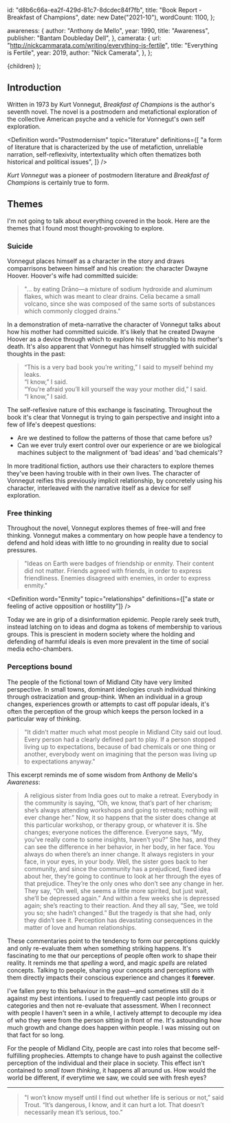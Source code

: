 
  id: "d8b6c66a-ea2f-429d-81c7-8dcdec84f7fb",
  title: "Book Report - Breakfast of Champions",
  date: new Date("2021-10"),
  wordCount: 1100,
};

  awareness: {
    author: "Anthony de Mello",
    year: 1990,
    title: "Awareness",
    publisher: "Bantam Doubleday Dell",
  },
  camerata: {
    url: "http://nickcammarata.com/writing/everything-is-fertile",
    title: "Everything is Fertile",
    year: 2019,
    author: "Nick Camerata",
  },
};

  <ReferenceProvider value={meta.id}>
    <Layout meta={meta}>
      <References references={references} />
      {children}
    </Layout>
  </ReferenceProvider>
);

## Introduction

Written in 1973 by Kurt Vonnegut, _Breakfast of Champions_ is the author's seventh novel.
The novel is a postmodern and metafictional exploration of the collective American psyche and a vehicle for Vonnegut's own self exploration.

<Definition
  word="Postmodernism"
  topic="literature"
  definitions={[
    "a form of literature that is characterized by the use of metafiction, unreliable narration, self-reflexivity, intertextuality which often thematizes both historical and political issues",
  ]}
/>

_Kurt Vonnegut_ was a pioneer of postmodern literature and _Breakfast of Champions_ is certainly true to form.

## Themes

I'm not going to talk about everything covered in the book. Here are the themes that I found most thought-provoking to explore.

### Suicide

Vonnegut places himself as a character in the story and draws comparrisons between himself and his creation: the character Dwayne Hoover.
Hoover's wife had committed suicide:

> "... by eating Drāno—a mixture of sodium hydroxide and aluminum flakes, which was meant to clear drains. Celia became a small volcano, since she was composed of the same sorts of substances which commonly clogged drains."

In a demonstration of meta-narrative the character of Vonnegut talks about how his mother had committed suicide.
It's likely that he created Dwayne Hoover as a device through which to explore his relationship to his mother's death.
It's also apparent that Vonnegut has himself struggled with suicidal thoughts in the past:

> “This is a very bad book you’re writing,” I said to myself behind my leaks.<br />
> “I know,” I said.<br />
> “You’re afraid you’ll kill yourself the way your mother did,” I said. <br />
> “I know,” I said.

The self-reflexive nature of this exchange is fascinating.
Throughout the book it's clear that Vonnegut is trying to gain perspective and insight into a few of life's deepest questions:

- Are we destined to follow the patterns of those that came before us?
- Can we ever truly exert control over our experience or are we biological machines subject to the malignment of 'bad ideas' and 'bad chemicals'?

In more traditional fiction, authors use their characters to explore themes they've been having trouble with in their own lives.
The character of Vonnegut reifies this previously implicit relationship, by concretely using his character, interleaved with the narrative itself as a device for self exploration.

### Free thinking

Throughout the novel, Vonnegut explores themes of free-will and free thinking.
Vonnegut makes a commentary on how people have a tendency to defend and hold ideas with little to no grounding in reality due to social pressures.

> "Ideas on Earth were badges of friendship or enmity. Their content did not matter. Friends agreed with friends, in order to express friendliness. Enemies disagreed with enemies, in order to express enmity."

<Definition
  word="Enmity"
  topic="relationships"
  definitions={["a state or feeling of active opposition or hostility"]}
/>

Today we are in grip of a disinformation epidemic.
People rarely seek truth, instead latching on to ideas and dogma as tokens of membership to various groups.
This is prescient in modern society where the holding and defending of harmful ideals is even more prevalent in the time of social media echo-chambers.

### Perceptions bound

The people of the fictional town of Midland City have very limited perspective.
In small towns, dominant ideologies crush individual thinking through ostracization and group-think.
When an individual in a group changes, experiences growth or attempts to cast off popular ideals,
it's often the perception of the group which keeps the person locked in a particular way of thinking.

> "It didn’t matter much what most people in Midland City said out loud.
> Every person had a clearly defined part to play.
> If a person stopped living up to expectations, because of bad chemicals or one thing or another, everybody went on imagining that the person was living up to expectations anyway."

This excerpt reminds me of some wisdom from Anthony de Mello's _Awareness_<Inline citation="awareness" />:

> A religious sister from India goes out to make a retreat.
> Everybody in the community is saying, “Oh, we know, that’s part of her
> charism; she’s always attending workshops and going to retreats; nothing will ever
> change her.” Now, it so happens that the sister does change at this particular workshop, or
> therapy group, or whatever it is. She changes; everyone notices the difference. Everyone
> says, “My, you’ve really come to some insights, haven’t you?” She has, and they can see
> the difference in her behavior, in her body, in her face. You always do when there’s an
> inner change. It always registers in your face, in your eyes, in your body. Well, the sister
> goes back to her community, and since the community has a prejudiced, fixed idea about
> her, they’re going to continue to look at her through the eyes of that prejudice. They’re
> the only ones who don’t see any change in her. They say, “Oh well, she seems a little
> more spirited, but just wait, she’ll be depressed again.” And within a few weeks she is
> depressed again; she’s reacting to their reaction. And they all say, “See, we told you so;
> she hadn’t changed.” But the tragedy is that she had, only they didn’t see it. Perception
> has devastating consequences in the matter of love and human relationships.

These commentaries point to the tendency to form our perceptions quickly and only re-evaluate them when something striking happens.
It's fascinating to me that our perceptions of people often work to shape their reality.
It reminds me that _spelling_ a word, and magic _spells_ are related concepts.
Talking to people, sharing your concepts and perceptions with them directly impacts their conscious experience and changes it __forever__.

I've fallen prey to this behaviour in the past—and sometimes still do it against my best intentions.
I used to frequently cast people into groups or categories and then not re-evaluate that assessment.
When I reconnect with people I haven't seen in a while, I actively attempt to decouple my idea of who they were from the person sitting in front of me.
It's astounding how much growth and change does happen within people. I was missing out on that fact for so long.

For the people of Midland City, people are cast into roles that become self-fulfilling prophecies.
Attempts to change have to push against the collective perception of the individual and their place in society.
This effect isn't contained to _small town thinking_, it happens all around us.
How would the world be different, if everytime we saw, we could see with fresh eyes?<Inline citation="camerata" />

---

> "I won’t know myself until I find out whether life is serious or not,” said Trout. “It’s dangerous, I know, and it can hurt a lot. That doesn’t necessarily mean it’s serious, too.”

